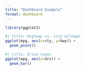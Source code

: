 ```yaml
---
title: "Dashboard Example"
format: dashboard
---
```


```r
library(ggplot2)
```

```r
#| title: Highway vs. city mileage
ggplot(mpg, aes(x=cty, y=hwy)) +
  geom_point()
```

```r
#| title: Drive types
ggplot(mpg, aes(x=drv)) +
  geom_bar()
```

